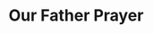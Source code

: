 ---
title: "Our Father Prayer"
subtitle: ""
creator: ""
categories: ["art"]
featuredImage: "../src/assets/images/item/art/DSC02814.png"
views: ["../src/assets/images/item/art/DSC02814.png"]
nextItem: []
---